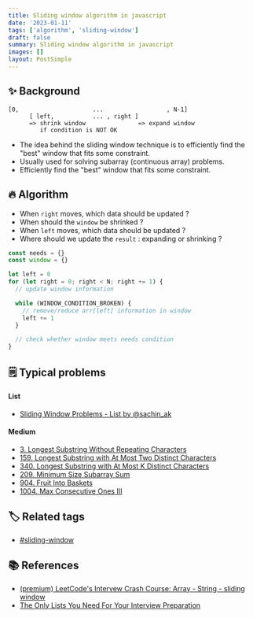 ```yaml
---
title: Sliding window algorithm in javascript
date: '2023-01-11'
tags: ['algorithm', 'sliding-window']
draft: false
summary: Sliding window algorithm in javascript
images: []
layout: PostSimple
---
```


## ✨ Background

```
[0,                     ...                  , N-1]
      [ left,           ... , right ]
      => shrink window               => expand window
         if condition is NOT OK
```

- The idea behind the sliding window technique is to efficiently find the "best" window that fits some constraint.
- Usually used for solving subarray (continuous array) problems.
- Efficiently find the "best" window that fits some constraint.

## 🔥 Algorithm

- When `right` moves, which data should be updated ?
- When should the `window` be shrinked ?
- When `left` moves, which data should be updated ?
- Where should we update the `result` : expanding or shrinking ?

```javascript
const needs = {}
const window = {}

let left = 0
for (let right = 0; right < N; right += 1) {
  // update window information

  while (WINDOW_CONDITION_BROKEN) {
    // remove/reduce arr[left] information in window
    left += 1
  }

  // check whether window meets needs condition
}
```

## 🗒️ Typical problems

#### List

- [Sliding Window Problems - List by @sachin_ak](https://leetcode.com/list/e5na1hcg/)

#### Medium

- [3. Longest Substring Without Repeating Characters](https://leetcode.com/problems/longest-substring-without-repeating-characters/)
- [159. Longest Substring with At Most Two Distinct Characters](https://leetcode.com/problems/longest-substring-with-at-most-two-distinct-characters/)
- [340. Longest Substring with At Most K Distinct Characters](https://leetcode.com/problems/longest-substring-with-at-most-k-distinct-characters/)
- [209. Minimum Size Subarray Sum](https://leetcode.com/problems/minimum-size-subarray-sum/)
- [904. Fruit Into Baskets](https://leetcode.com/problems/fruit-into-baskets/)
- [1004. Max Consecutive Ones III](https://leetcode.com/problems/max-consecutive-ones-iii/)

## 🏷️ Related tags

- [#sliding-window](https://tkhwang.me/tags/sliding-window)

## 📚 References

- [(premium) LeetCode's Intervew Crash Course: Array - String - sliding window](https://leetcode.com/explore/interview/card/leetcodes-interview-crash-course-data-structures-and-algorithms/703/arraystrings/4502/)
- [The Only Lists You Need For Your Interview Preparation](https://leetcode.com/discuss/interview-question/2069641/The-Only-Lists-You-Need-For-Your-Interview-Preparation)
